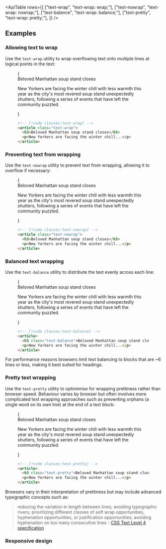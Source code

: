 

<ApiTable
  rows={[
    ["text-wrap", "text-wrap: wrap;"],
    ["text-nowrap", "text-wrap: nowrap;"],
    ["text-balance", "text-wrap: balance;"],
    ["text-pretty", "text-wrap: pretty;"],
  ]}
/>

## Examples

### Allowing text to wrap

Use the `text-wrap` utility to wrap overflowing text onto multiple lines at logical points in the text:

<Figure>

<Example padding={false}>
  {
    <div className="mx-auto grid max-w-xs gap-4 border-x border-x-pink-400/30 py-8 text-gray-700 dark:text-gray-400">
      <div className="text-xl font-semibold text-gray-900 dark:text-white">Beloved Manhattan soup stand closes</div>
      <p className="text-sm/6">
        New Yorkers are facing the winter chill with less warmth this year as the city's most revered soup stand
        unexpectedly shutters, following a series of events that have left the community puzzled.
      </p>
    </div>
  }
</Example>

```html
<!-- [!code classes:text-wrap] -->
<article class="text-wrap">
  <h3>Beloved Manhattan soup stand closes</h3>
  <p>New Yorkers are facing the winter chill...</p>
</article>
```

</Figure>

### Preventing text from wrapping

Use the `text-nowrap` utility to prevent text from wrapping, allowing it to overflow if necessary:

<Figure>

<Example padding={false}>
  {
    <div className="overflow-hidden">
      <div className="mx-auto grid max-w-xs gap-4 border-x border-x-pink-400/30 py-8 text-gray-700 dark:text-gray-400">
        <div className="text-xl font-semibold text-nowrap text-gray-900 dark:text-white">
          Beloved Manhattan soup stand closes
        </div>
        <p className="text-sm/6 text-nowrap">
          New Yorkers are facing the winter chill with less warmth this year as the city's most revered soup stand
          unexpectedly shutters, following a series of events that have left the community puzzled.
        </p>
      </div>
    </div>
  }
</Example>

```html
<!-- [!code classes:text-nowrap] -->
<article class="text-nowrap">
  <h3>Beloved Manhattan soup stand closes</h3>
  <p>New Yorkers are facing the winter chill...</p>
</article>
```

</Figure>

### Balanced text wrapping

Use the `text-balance` utility to distribute the text evenly across each line:

<Figure>

<Example padding={false}>
  {
    <div className="mx-auto grid max-w-xs gap-4 border-x border-x-pink-400/30 py-8 text-gray-700 dark:text-gray-400">
      <div className="text-xl font-semibold text-balance text-gray-900 dark:text-white">
        Beloved Manhattan soup stand closes
      </div>
      <p className="text-sm/6">
        New Yorkers are facing the winter chill with less warmth this year as the city's most revered soup stand
        unexpectedly shutters, following a series of events that have left the community puzzled.
      </p>
    </div>
  }
</Example>

```html
<!-- [!code classes:text-balance] -->
<article>
  <h3 class="text-balance">Beloved Manhattan soup stand closes</h3>
  <p>New Yorkers are facing the winter chill...</p>
</article>
```

</Figure>

For performance reasons browsers limit text balancing to blocks that are ~6 lines or less, making it best suited for headings.

### Pretty text wrapping

Use the `text-pretty` utility to optimimise for wrapping prettiness rather than browser speed. Behaviour varies by browser but often involves more complicated text wrapping approaches such as preventing orphans (a single word on its own line) at the end of a text block:

<Figure>

<Example padding={false}>
  {
    <div className="mx-auto grid max-w-xs gap-4 border-x border-x-pink-400/30 py-8 text-gray-700 dark:text-gray-400">
      <div className="text-xl font-semibold text-pretty text-gray-900 dark:text-white">
        Beloved Manhattan soup stand closes
      </div>
      <p className="text-sm/6">
        New Yorkers are facing the winter chill with less warmth this year as the city's most revered soup stand
        unexpectedly shutters, following a series of events that have left the community puzzled.
      </p>
    </div>
  }
</Example>

```html
<!-- [!code classes:text-pretty] -->
<article>
  <h3 class="text-pretty">Beloved Manhattan soup stand closes</h3>
  <p>New Yorkers are facing the winter chill...</p>
</article>
```

</Figure>

Browsers vary in their interpretation of prettiness but may include advanced typographic concepts such as:

> reducing the variation in length between lines; avoiding typographic rivers; prioritizing different classes of soft wrap opportunities, hyphenation opportunities, or justification opportunities; avoiding hyphenation on too many consecutive lines - [CSS Text Level 4 specification](https://drafts.csswg.org/css-text-4/#text-wrap-style)

### Responsive design

<ResponsiveDesign element="h1" property="text-wrap" defaultClass="text-pretty" featuredClass="text-balance" />

